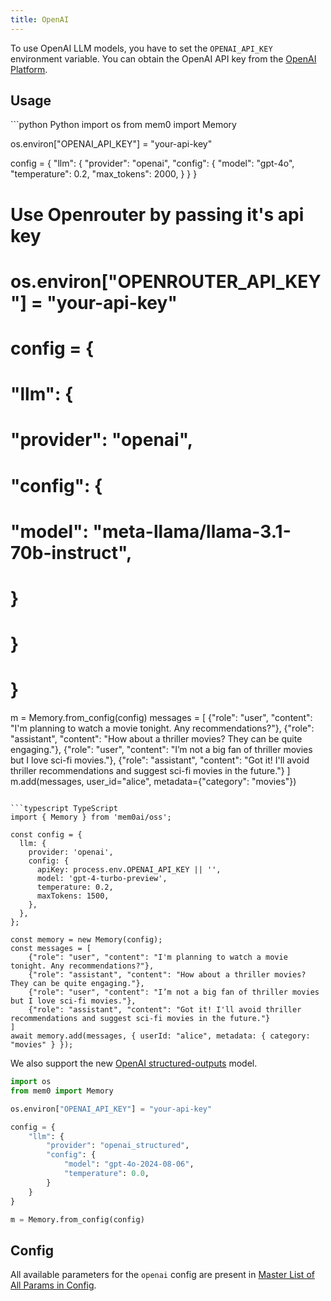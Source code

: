 ```yaml
---
title: OpenAI
---
```


<Snippet file="blank-notif.mdx" />

To use OpenAI LLM models, you have to set the `OPENAI_API_KEY` environment variable. You can obtain the OpenAI API key from the [OpenAI Platform](https://platform.openai.com/account/api-keys).

## Usage

<CodeGroup>
```python Python
import os
from mem0 import Memory

os.environ["OPENAI_API_KEY"] = "your-api-key"

config = {
    "llm": {
        "provider": "openai",
        "config": {
            "model": "gpt-4o",
            "temperature": 0.2,
            "max_tokens": 2000,
        }
    }
}

# Use Openrouter by passing it's api key
# os.environ["OPENROUTER_API_KEY"] = "your-api-key"
# config = {
#    "llm": {
#        "provider": "openai",
#        "config": {
#            "model": "meta-llama/llama-3.1-70b-instruct",
#        }
#    }
# }

m = Memory.from_config(config)
messages = [
    {"role": "user", "content": "I'm planning to watch a movie tonight. Any recommendations?"},
    {"role": "assistant", "content": "How about a thriller movies? They can be quite engaging."},
    {"role": "user", "content": "I’m not a big fan of thriller movies but I love sci-fi movies."},
    {"role": "assistant", "content": "Got it! I'll avoid thriller recommendations and suggest sci-fi movies in the future."}
]
m.add(messages, user_id="alice", metadata={"category": "movies"})
```

```typescript TypeScript
import { Memory } from 'mem0ai/oss';

const config = {
  llm: {
    provider: 'openai',
    config: {
      apiKey: process.env.OPENAI_API_KEY || '',
      model: 'gpt-4-turbo-preview',
      temperature: 0.2,
      maxTokens: 1500,
    },
  },
};

const memory = new Memory(config);
const messages = [
    {"role": "user", "content": "I'm planning to watch a movie tonight. Any recommendations?"},
    {"role": "assistant", "content": "How about a thriller movies? They can be quite engaging."},
    {"role": "user", "content": "I’m not a big fan of thriller movies but I love sci-fi movies."},
    {"role": "assistant", "content": "Got it! I'll avoid thriller recommendations and suggest sci-fi movies in the future."}
]
await memory.add(messages, { userId: "alice", metadata: { category: "movies" } });
```
</CodeGroup>

We also support the new [OpenAI structured-outputs](https://platform.openai.com/docs/guides/structured-outputs/introduction) model.

```python
import os
from mem0 import Memory

os.environ["OPENAI_API_KEY"] = "your-api-key"

config = {
    "llm": {
        "provider": "openai_structured",
        "config": {
            "model": "gpt-4o-2024-08-06",
            "temperature": 0.0,
        }
    }
}

m = Memory.from_config(config)
```

## Config

All available parameters for the `openai` config are present in [Master List of All Params in Config](../config).
